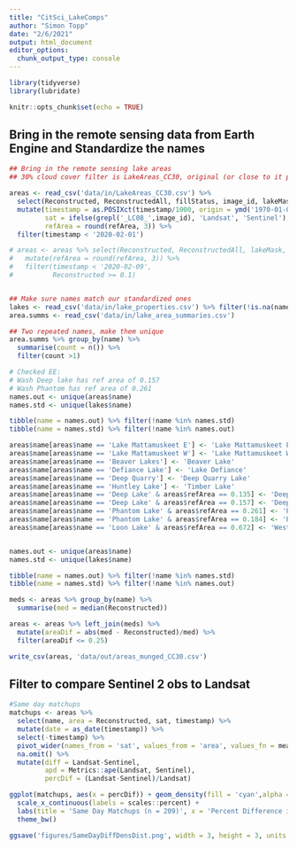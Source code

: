 ```yaml
---
title: "CitSci_LakeComps"
author: "Simon Topp"
date: "2/6/2021"
output: html_document
editor_options: 
  chunk_output_type: console
---
```


```r
library(tidyverse)
library(lubridate)

knitr::opts_chunk$set(echo = TRUE)
```

## Bring in the remote sensing data from Earth Engine and Standardize the names

```r
## Bring in the remote sensing lake areas
## 30% cloud cover filter is LakeAreas_CC30, original (or close to it pull) is LakeAreas_SarinaPull

areas <- read_csv('data/in/LakeAreas_CC30.csv') %>%
  select(Reconstructed, ReconstructedAll, fillStatus, image_id, lakeMask, name, timestamp, refArea) %>%
  mutate(timestamp = as.POSIXct(timestamp/1000, origin = ymd('1970-01-01')),
         sat = ifelse(grepl('_LC08_',image_id), 'Landsat', 'Sentinel'),
         refArea = round(refArea, 3)) %>%
  filter(timestamp < '2020-02-01')

# areas <- areas %>% select(Reconstructed, ReconstructedAll, lakeMask, name, timestamp, refArea) %>%
#   mutate(refArea = round(refArea, 3)) %>%
#   filter(timestamp < '2020-02-09',
#          Reconstructed >= 0.1)


## Make sure names match our standardized ones
lakes <- read_csv('data/in/lake_properties.csv') %>% filter(!is.na(name))
area.summs <- read_csv('data/in/lake_area_summaries.csv')

## Two repeated names, make them unique
area.summs %>% group_by(name) %>%
  summarise(count = n()) %>%
  filter(count >1)

# Checked EE: 
# Wash Deep lake has ref area of 0.157
# Wash Phantom has ref area of 0.261
names.out <- unique(areas$name)
names.std <- unique(lakes$name)

tibble(name = names.out) %>% filter(!name %in% names.std)
tibble(name = names.std) %>% filter(!name %in% names.out)

areas$name[areas$name == 'Lake Mattamuskeet E'] <- 'Lake Mattamuskeet East'
areas$name[areas$name == 'Lake Mattamuskeet W'] <- 'Lake Mattamuskeet West'
areas$name[areas$name == 'Beaver Lakes'] <- 'Beaver Lake'
areas$name[areas$name == 'Defiance Lake'] <- 'Lake Defiance'
areas$name[areas$name == 'Deep Quarry'] <- 'Deep Quarry Lake'
areas$name[areas$name == 'Huntley Lake'] <- 'Timber Lake'
areas$name[areas$name == 'Deep Lake' & areas$refArea == 0.135] <- 'Deep Lake Wisc.'
areas$name[areas$name == 'Deep Lake' & areas$refArea == 0.157] <- 'Deep Lake Wash.'
areas$name[areas$name == 'Phantom Lake' & areas$refArea == 0.261] <- 'Phantom Lake Wash.'
areas$name[areas$name == 'Phantom Lake' & areas$refArea == 0.184] <- 'Phantom Lake Wisc.'
areas$name[areas$name == 'Loon Lake' & areas$refArea == 0.672] <- 'West Loon Lake'


names.out <- unique(areas$name)
names.std <- unique(lakes$name)

tibble(name = names.out) %>% filter(!name %in% names.std)
tibble(name = names.std) %>% filter(!name %in% names.out)

meds <- areas %>% group_by(name) %>%
  summarise(med = median(Reconstructed))

areas <- areas %>% left_join(meds) %>%
  mutate(areaDif = abs(med - Reconstructed)/med) %>%
  filter(areaDif <= 0.25)

write_csv(areas, 'data/out/areas_munged_CC30.csv')
```

## Filter to compare Sentinel 2 obs to Landsat

```r
#Same day matchups
matchups <- areas %>%
  select(name, area = Reconstructed, sat, timestamp) %>%
  mutate(date = as_date(timestamp)) %>%
  select(-timestamp) %>%
  pivot_wider(names_from = 'sat', values_from = 'area', values_fn = mean) %>%
  na.omit() %>%
  mutate(diff = Landsat-Sentinel,
         apd = Metrics::ape(Landsat, Sentinel),
         percDif = (Landsat-Sentinel)/Landsat)

ggplot(matchups, aes(x = percDif)) + geom_density(fill = 'cyan',alpha = .2) + 
  scale_x_continuous(labels = scales::percent) +
  labs(title = 'Same Day Matchups (n = 209)', x = 'Percent Difference in\nEstimated Area (L8-S2)/L8') +
  theme_bw()

ggsave('figures/SameDayDiffDensDist.png', width = 3, height = 3, units = 'in', dpi = 600)

```